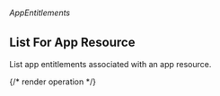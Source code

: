 ###### *AppEntitlements*

## List For App Resource

List app entitlements associated with an app resource.

{/* render operation */}
